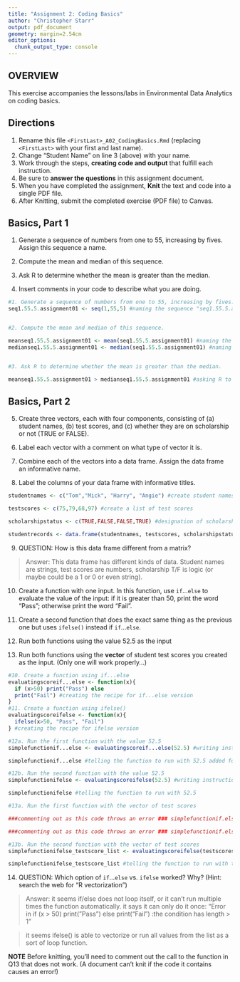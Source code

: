 ```yaml
---
title: "Assignment 2: Coding Basics"
author: "Christopher Starr"
output: pdf_document
geometry: margin=2.54cm
editor_options: 
  chunk_output_type: console
---
```


## OVERVIEW

This exercise accompanies the lessons/labs in Environmental Data Analytics on coding basics.

## Directions

1.  Rename this file `<FirstLast>_A02_CodingBasics.Rmd` (replacing `<FirstLast>` with your first and last name).
2.  Change "Student Name" on line 3 (above) with your name.
3.  Work through the steps, **creating code and output** that fulfill each instruction.
4.  Be sure to **answer the questions** in this assignment document.
5.  When you have completed the assignment, **Knit** the text and code into a single PDF file.
6.  After Knitting, submit the completed exercise (PDF file) to Canvas.

## Basics, Part 1

1.  Generate a sequence of numbers from one to 55, increasing by fives. Assign this sequence a name.

2.  Compute the mean and median of this sequence.

3.  Ask R to determine whether the mean is greater than the median.

4.  Insert comments in your code to describe what you are doing.

```r
#1. Generate a sequence of numbers from one to 55, increasing by fives. Assign this sequence a name.
seq1.55.5.assignment01 <- seq(1,55,5) #naming the sequence "seq1.55.5.assignment01" then generating the sequence


#2. Compute the mean and median of this sequence.

meanseq1.55.5.assignment01 <- mean(seq1.55.5.assignment01) #naming the mean of "seq1..."
medianseq1.55.5.assignment01 <- median(seq1.55.5.assignment01) #naming the med of "seq1..."


#3. Ask R to determine whether the mean is greater than the median.

meanseq1.55.5.assignment01 > medianseq1.55.5.assignment01 #asking R to evaluate the statement Mean is greater than Median of "seq1..."

```

## Basics, Part 2

5.  Create three vectors, each with four components, consisting of (a) student names, (b) test scores, and (c) whether they are on scholarship or not (TRUE or FALSE).

6.  Label each vector with a comment on what type of vector it is.

7.  Combine each of the vectors into a data frame. Assign the data frame an informative name.

8.  Label the columns of your data frame with informative titles.

```r
studentnames <- c("Tom","Mick", "Harry", "Angie") #create student names vector

testscores <- c(75,79,68,97) #create a list of test scores

scholarshipstatus <- c(TRUE,FALSE,FALSE,TRUE) #designation of scholarship status TRUE=on a scholarship

studentrecords <- data.frame(studentnames, testscores, scholarshipstatus) #combine each independent vector into one data frame, allowing the points across vectors to be aligned with the name of the students.

```

9.  QUESTION: How is this data frame different from a matrix?

> Answer: This data frame has different kinds of data. Student names are strings, test scores are numbers, scholarship T/F is logic (or maybe could be a 1 or 0 or even string).

10. Create a function with one input. In this function, use `if`...`else` to evaluate the value of the input: if it is greater than 50, print the word "Pass"; otherwise print the word "Fail". 

11. Create a second function that does the exact same thing as the previous one but uses `ifelse()` instead if `if`...`else `. 

12. Run both functions using the value 52.5 as the input

13. Run both functions using the **vector** of student test scores you created as the input. (Only one will work properly...)

```r
#10. Create a function using if...else
evaluatingscoreif...else <- function(x){
  if (x>50) print("Pass") else
  print("Fail") #creating the recipe for if...else version
}
#11. Create a function using ifelse()
evaluatingscoreifelse <- function(x){
  ifelse(x>50, "Pass", "Fail")
} #creating the recipe for ifelse version

#12a. Run the first function with the value 52.5
simplefunctionif...else <- evaluatingscoreif...else(52.5) #writing instruction for asking evaluatingscoreif...else function to run with the score 52.5 under the name simplefunctionif...else

simplefunctionif...else #telling the function to run with 52.5 added for x.

#12b. Run the second function with the value 52.5
simplefunctionifelse <- evaluatingscoreifelse(52.5) #writing instructions for asking function evaluatingscoreifelse to run with 52.5

simplefunctionifelse #telling the function to run with 52.5

#13a. Run the first function with the vector of test scores

###commenting out as this code throws an error ### simplefunctionif.else_testscore_list <- evaluatingscoreif...else(testscores) #writing instruction for asking evaluatingscoreif...else function to run with the scores in vector testscores under the name simplefunctionif...else

###commenting out as this code throws an error ### simplefunctionif.else_testscore_list #telling the function to run with testscores added for x.

#13b. Run the second function with the vector of test scores
simplefunctionifelse_testscore_list <- evaluatingscoreifelse(testscores) #writing instructions for asking function evaluatingscoreifelse to run with testscores inserted for x

simplefunctionifelse_testscore_list #telling the function to run with testscores for x
```

14. QUESTION: Which option of `if`...`else` vs. `ifelse` worked? Why? (Hint: search the web for "R vectorization")

> Answer: it seems if/else does not loop itself, or it can't run multiple times the function automatically. it says it can only do it once: "Error in if (x > 50) print("Pass") else print("Fail") :the condition has length > 1"

> it seems ifelse() is able to vectorize or run all values from the list as a sort of loop function. 


**NOTE** Before knitting, you'll need to comment out the call to the function in Q13 that does not work. (A document can't knit if the code it contains causes an error!)